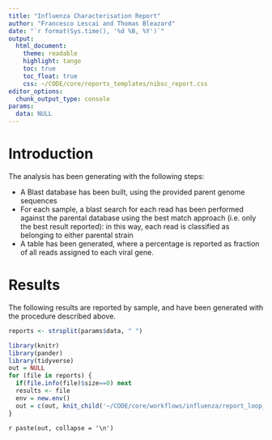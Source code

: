 ---
title: "Influenza Characterisation Report"
author: "Francesco Lescai and Thomas Bleazard"
date: "`r format(Sys.time(), '%d %B, %Y')`"
output:
  html_document:
    theme: readable
    highlight: tango
    toc: true
    toc_float: true
    css: ~/CODE/core/reports_templates/nibsc_report.css
editor_options:
  chunk_output_type: console
params:
  data: NULL
---


# Introduction

The analysis has been generating with the following steps:

- A Blast database has been built, using the provided parent genome sequences
- For each sample, a blast search for each read has been performed against the parental database using the best match approach (i.e. only the best result reported): in this way, each read is classified as belonging to either parental strain
- A table has been generated, where a percentage is reported as fraction of all reads assigned to each viral gene.


# Results

The following results are reported by sample, and have been generated with the procedure described above.


```{r parseInput, include=FALSE}
reports <- strsplit(params$data, " ")
```




```{r run-summary-md, include=FALSE}
library(knitr)
library(pander)
library(tidyverse)
out = NULL
for (file in reports) {
  if(file.info(file)$size==0) next
  results <- file
  env = new.env()
  out = c(out, knit_child('~/CODE/core/workflows/influenza/report_loop_table.Rmd', envir=env))
}

```

`r paste(out, collapse = '\n')`